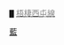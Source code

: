 <small><span style="color:{{臺中捷運色彩|藍}}">█</span></small> [[臺中捷運藍線|<font color="#888888">梧棲西屯線</font>]]<noinclude>
[[Category:臺中捷運線路名|藍]]
</noinclude>